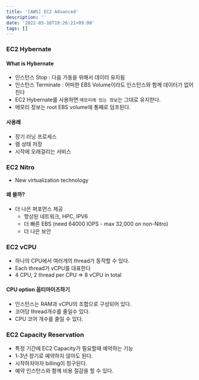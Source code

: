 ```yaml
---
title: '[AWS] EC2 Advanced'
description: ''
date: '2022-03-16T19:26:21+09:00'
tags: []
---
```


### EC2 Hybernate
#### What is Hybernate
- 인스턴스 Stop : 다음 가동을 위해서 데이터 유지됨
- 인스턴스 Terminate : 어떠한 EBS Volume이라도 인스턴스와 함께 데이터가 없어진다
- EC2 Hybernate를 사용하면 `메모리에 있는 정보`는 그대로 유지한다.
- 메모리 정보는 root EBS volume에 통째로 덤프된다.

#### 사용례
- 장기 러닝 프로세스
- 램 상태 저장
- 시작에 오래걸리는 서비스

### EC2 Nitro
- New virtualization technology
#### 왜 쓸까?
- 더 나은 퍼포먼스 제공
    - 향상된 네트워크, HPC, IPV6
    - 더 빠른 EBS (need 64000 IOPS - max 32,000 on non-Nitro)
    - 더 나은 보안

### EC2 vCPU
- 하나의 CPU에서 여러개의 thread가 동작할 수 있다.
- Each thread가 vCPU를 대표한다
- 4 CPU, 2 thread per CPU => 8 vCPU in total

#### CPU option 옵티마이즈하기
- 인스턴스는 RAM과 vCPU의 조합으로 구성되어 있다.
- 코어당 thread개수를 줄일수 있다.
- CPU 코어 개수를 줄일 수 있다.

### EC2 Capacity Reservation
- 특정 기간에 EC2 Capacity가 필요할때 예약하는 기능
- 1-3년 장기로 예약하지 않아도 된다.
- 시작하자마자 billing이 청구된다.
- 예약 인스턴스와 함께 비용 절감을 할 수 있다.
